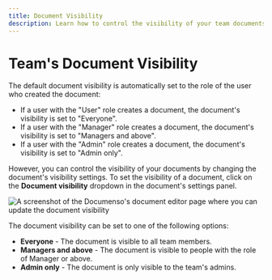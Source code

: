 ```yaml
---
title: Document Visibility
description: Learn how to control the visibility of your team documents.
---
```


# Team's Document Visibility

The default document visibility is automatically set to the role of the user who created the document:

- If a user with the "User" role creates a document, the document's visibility is set to "Everyone".
- If a user with the "Manager" role creates a document, the document's visibility is set to
  "Managers and above".
- If a user with the "Admin" role creates a document, the document's
  visibility is set to "Admin only".

However, you can control the visibility of your documents by changing the document's visibility settings. To set the visibility of a document, click on the **Document visibility** dropdown in the document's settings panel.

![A screenshot of the Documenso's document editor page where you can update the document visibility](/teams/document-visibility-settings.webp)

The document visibility can be set to one of the following options:

- **Everyone** - The document is visible to all team members.
- **Managers and above** - The document is visible to people with the role of Manager or above.
- **Admin only** - The document is only visible to the team's admins.
